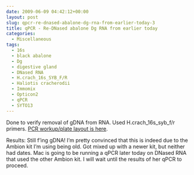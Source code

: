 ```yaml
---
date: 2009-06-09 04:42:12+00:00
layout: post
slug: qpcr-re-dnased-abalone-dg-rna-from-earlier-today-3
title: qPCR - Re-DNased abalone Dg RNA from earlier today
categories:
  - Miscellaneous
tags:
  - 16s
  - black abalone
  - Dg
  - digestive gland
  - DNased RNA
  - H.crach_16s_SYB_F/R
  - Haliotis cracherodii
  - Immomix
  - Opticon2
  - qPCR
  - SYTO13
---
```


Done to verify removal of gDNA from RNA. Used H.crach_16s_syb_f/r primers. [PCR workup/plate layout is here](https://eagle.fish.washington.edu/Arabidopsis/Notebook%20Workup%20Files/20090608-01.jpg).

Results: Still f'ing gDNA! I'm pretty convinced that this is indeed due to the Ambion kit I'm using being old. Got mixed up with a newer kit, but neither had dates. Mac is going to be running a qPCR later today on DNased RNA that used the other Ambion kit. I will wait until the results of her qPCR to proceed.
